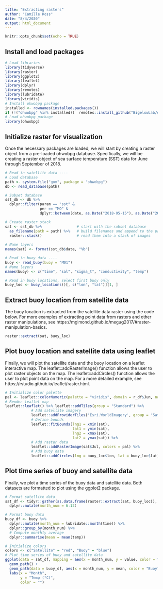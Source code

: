 ```yaml
---
title: "Extracting rasters"
author: "Camille Ross"
date: "8/4/2020"
output: html_document
---
```


```r
knitr::opts_chunk$set(echo = TRUE)
```

## Install and load packages

```r
# Load libraries
library(tidyverse)
library(raster)
library(ggplot2)
library(leaflet)
library(dplyr)
library(remotes)
library(lubridate)
library(viridis)
# Install ohwobpg package
installed <- rownames(installed.packages())
if (!("ohwobpg" %in% installed))  remotes::install_github("BigelowLab/ohwobpg", quiet = TRUE)
# Load ohwobpg package
library(ohwobpg)
```

## Initialize raster for visualization

Once the necessary packages are loaded, we will start by creating a raster object from a pre-loaded ohwobpg database.  Specifically, we will be creating a raster object of sea surface temperature (SST) data for June through September of 2018.

```r
# Read in satellite data ----
# Load database
path <- system.file("gom", package = "ohwobpg")
db <- read_database(path)

# Subset database
sst_db <- db %>% 
  dplyr::filter(param == "sst" & 
                per == "MO" &
                dplyr::between(date, as.Date("2018-05-15"), as.Date("2018-12-26")))

# Create raster stack
sat <- sst_db %>%                # start with the subset database
  as_filename(path = path) %>%   # build filenames and append to the path
  raster::stack()                # read them into a stack of images
 
# Name layers
names(sat) <- format(sst_db$date, "%b")

# Read in buoy data ----
buoy <- read_buoy(buoy = "M01")
# Name layers
names(buoy) <- c("time", "sal", "sigma_t", "conductivity", "temp")

# Read in buoy locations, select first buoy only
buoy_loc <- buoy_locations()[, c("lon", "lat")][1, ]

```

## Extract buoy location from satellite data

The buoy location is extracted from the satellite data raster using the code below.  For more examples of extracting point data from rasters and other raster manipulations, see https://mgimond.github.io/megug2017/#raster-manipulation-basics. 

```r
raster::extract(sat, buoy_loc)
```

## Plot buoy location and satellite data using leaflet

Finally, we will plot the satellite data and the buoy location on a leaflet interactive map.  The leaflet::addRasterImage() function allows the user to plot raster objects on the map.  The leaflet::addCircles() function allows the user to plot point data on the map.  For a more detailed example, see https://rstudio.github.io/leaflet/raster.html.

```r
# Initialize color palette
pal <- leaflet::colorNumeric(palette = "viridis", domain = r_df$Jun, na.color = "#00000000")
# Render leaflet map
leaflet::leaflet() %>% leaflet::addTiles(group = "Standard") %>% 
            # Add satellite imagery
            leaflet::addProviderTiles('Esri.WorldImagery', group = "Satellite") %>%
            # Define bounds
            leaflet::fitBounds(lng1 = xmin(sat), 
                               lat1 = ymin(sat), 
                               lng2 = xmax(sat), 
                               lat2 = ymax(sat)) %>%
            # Add raster data
            leaflet::addRasterImage(sat$Jul, colors = pal) %>%
            # Add buoy data
            leaflet::addCircles(lng = buoy_loc$lon, lat = buoy_loc$lat)
```


## Plot time series of buoy and satellite data

Finally, we plot a time series of the buoy data and satellite data.  Both datasets are formatted to plot using the ggplot2 package.

```r
# Format satellite data
sat_df <- tidyr::gather(as.data.frame(raster::extract(sat, buoy_loc)), month, value, Jun:Dec) %>%
  dplyr::mutate(month_num = 6:12)

# Format buoy data
buoy_df <- buoy %>%
  dplyr::mutate(month_num = lubridate::month(time)) %>%
  dplyr::group_by(month_num) %>%
  # Compute monthly average
  dplyr::summarise(mean = mean(temp))

# Initialize colors
colors <- c("Satellite" = "red", "Buoy" = "blue")
# Plot time series of buoy and satellite data
ggplot(data = sat_df, mapping = aes(x = month_num, y = value, color = "Satellite")) +
  geom_path() + 
  geom_path(data = buoy_df, aes(x = month_num, y = mean, color = "Buoy")) +
  labs(x = "Month",
       y = "Temp (°C)",
       color = "")
```

